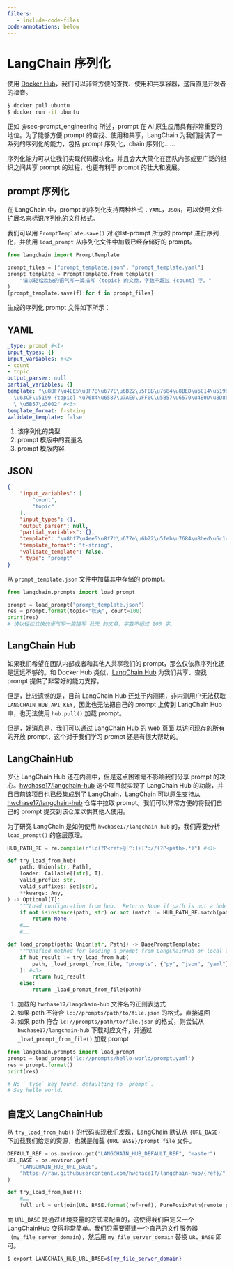 ```yaml
---
filters:
   - include-code-files
code-annotations: below
---
```


# LangChain 序列化 {#sec-LS}
使用 [Docker Hub](https://dockerhub.p2hp.com/)，我们可以非常方便的查找、使用和共享容器，这简直是开发者的福音。

```bash
$ docker pull ubuntu
$ docker run -it ubuntu
```

正如 @sec-prompt_engineering 所述，prompt 在 AI 原生应用具有非常重要的地位。为了能够方便 prompt 的查找、使用和共享，LangChain 为我们提供了一系列的序列化的能力，包括 prompt 序列化，chain 序列化……

序列化能力可以让我们实现代码模块化，并且会大大简化在团队内部或更广泛的组织之间共享 prompt 的过程，也更有利于 prompt 的壮大和发展。

## prompt 序列化
在 LangChain 中，prompt 的序列化支持两种格式：`YAML`，`JSON`，可以使用文件扩展名来标识序列化的文件格式。

我们可以用 `PromptTemplate.save()` 对 @lst-prompt 所示的 prompt 进行序列化，并使用 `load_prompt` 从序列化文件中加载已经存储好的 prompt。

```python
from langchain import PromptTemplate

prompt_files = ["prompt_template.json", "prompt_template.yaml"]
prompt_template = PromptTemplate.from_template(
    "请以轻松欢快的语气写一篇描写 {topic} 的文章，字数不超过 {count} 字。"
)
[prompt_template.save(f) for f in prompt_files]
```

生成的序列化 prompt 文件如下所示：

::: {.panel-tabset group="prompt_save_types"}

## YAML
```yaml
_type: prompt #<1>
input_types: {}
input_variables: #<2>
- count
- topic
output_parser: null
partial_variables: {}
template: "\u8BF7\u4EE5\u8F7B\u677E\u6B22\u5FEB\u7684\u8BED\u6C14\u5199\u4E00\u7BC7\
  \u63CF\u5199 {topic} \u7684\u6587\u7AE0\uFF0C\u5B57\u6570\u4E0D\u8D85\u8FC7 {count}\
  \ \u5B57\u3002" #<3>
template_format: f-string
validate_template: false
```

1. 该序列化的类型 
2. prompt 模版中的变量名
3. prompt 模版内容

## JSON
```json
{
    "input_variables": [
        "count",
        "topic"
    ],  
    "input_types": {},
    "output_parser": null,
    "partial_variables": {},
    "template": "\u8bf7\u4ee5\u8f7b\u677e\u6b22\u5feb\u7684\u8bed\u6c14\u5199\u4e00\u7bc7\u63cf\u5199 {topic} \u7684\u6587\u7ae0\uff0c\u5b57\u6570\u4e0d\u8d85\u8fc7 {count} \u5b57\u3002",
    "template_format": "f-string",
    "validate_template": false,
    "_type": "prompt"
}
```
:::

从 `prompt_template.json` 文件中加载其中存储的 prompt。

```python
from langchain.prompts import load_prompt

prompt = load_prompt("prompt_template.json")
res = prompt.format(topic="秋天", count=100)
print(res)
# 请以轻松欢快的语气写一篇描写 秋天 的文章，字数不超过 100 字。
```

## LangChain Hub
如果我们希望在团队内部或者和其他人共享我们的 prompt，那么仅依靠序列化还是远远不够的。和 Docker Hub 类似，[LangChain Hub](https://docs.smith.langchain.com/hub/quickstart) 为我们共享、查找 prompt 提供了非常好的能力支撑。

但是，比较遗憾的是，目前 LangChain Hub 还处于内测期，非内测用户无法获取 `LANGCHAIN_HUB_API_KEY`，因此也无法把自己的 prompt 上传到 LangChain Hub 中，也无法使用 `hub.pull()` 加载 prompt。

但是，好消息是，我们可以通过 LangChain Hub 的 [web 页面](https://smith.langchain.com/hub?organizationId=c4887cc4-1275-5361-82f2-b22aee75bad1) 以访问现存的所有的开放 prompt，这个对于我们学习 prompt 还是有很大帮助的。

## LangChainHub
岁让 LangChain Hub 还在内测中，但是这点困难毫不影响我们分享 prompt 的决心。[hwchase17/langchain-hub](hwchase17/langchain-hub) 这个项目就实现了 LangChain Hub 的功能，并且目前该项目也已经集成到了 LangChain，LangChain 可以原生支持从 [hwchase17/langchain-hub](hwchase17/langchain-hub) 仓库中拉取 prompt。我们可以非常方便的将我们自己的 prompt 提交到该仓库以供其他人使用。

为了研究 LangChain 是如何使用 `hwchase17/langchain-hub` 的，我们需要分析 `load_prompt()` 的底层原理。

```{#lst-load_prompt_function .python lst-cap="load_prompt() 的实现"}
HUB_PATH_RE = re.compile(r"lc(?P<ref>@[^:]+)?://(?P<path>.*)") #<1>

def try_load_from_hub(
    path: Union[str, Path],
    loader: Callable[[str], T],
    valid_prefix: str,
    valid_suffixes: Set[str],
    **kwargs: Any,
) -> Optional[T]:
    """Load configuration from hub.  Returns None if path is not a hub path."""
    if not isinstance(path, str) or not (match := HUB_PATH_RE.match(path)): #<2>
        return None
    #……
    #……

def load_prompt(path: Union[str, Path]) -> BasePromptTemplate:
    """Unified method for loading a prompt from LangChainHub or local fs."""
    if hub_result := try_load_from_hub(
        path, _load_prompt_from_file, "prompts", {"py", "json", "yaml"}
    ): #<3>
        return hub_result
    else:
        return _load_prompt_from_file(path)

```

1. 加载的 `hwchase17/langchain-hub` 文件名的正则表达式
2.  如果 path 不符合 `lc://prompts/path/to/file.json` 的格式，直接返回
3. 如果 path 符合 `lc://prompts/path/to/file.json` 的格式，则尝试从 `hwchase17/langchain-hub` 下载对应文件，并通过 `_load_prompt_from_file()` 加载 prompt

```{#lst-load_prompt_from_lc .python lst-cap="加载 hwchase17/langchain-hub 中的 prompt"}
from langchain.prompts import load_prompt
prompt = load_prompt('lc://prompts/hello-world/prompt.yaml')
res = prompt.format()
print(res)

# No `_type` key found, defaulting to `prompt`.
# Say hello world.
```

## 自定义 LangChainHub
从 `try_load_from_hub()` 的代码实现我们发现，LangChain 默认从 `{URL_BASE}` 下加载我们给定的资源，也就是加载 `{URL_BASE}/prompt_file` 文件。

```python
DEFAULT_REF = os.environ.get("LANGCHAIN_HUB_DEFAULT_REF", "master")
URL_BASE = os.environ.get(
    "LANGCHAIN_HUB_URL_BASE",
    "https://raw.githubusercontent.com/hwchase17/langchain-hub/{ref}/",
)

def try_load_from_hub(): 
    #……
    full_url = urljoin(URL_BASE.format(ref=ref), PurePosixPath(remote_path).__str__())
```

而 `URL_BASE` 是通过环境变量的方式来配置的，这使得我们自定义一个 LangChainHub 变得非常简单。我们只需要搭建一个自己的文件服务器（`my_file_server_domain`），然后用 `my_file_server_domain` 替换 `URL_BASE` 即可。

```bash
$ export LANGCHAIN_HUB_URL_BASE=${my_file_server_domain}
```

